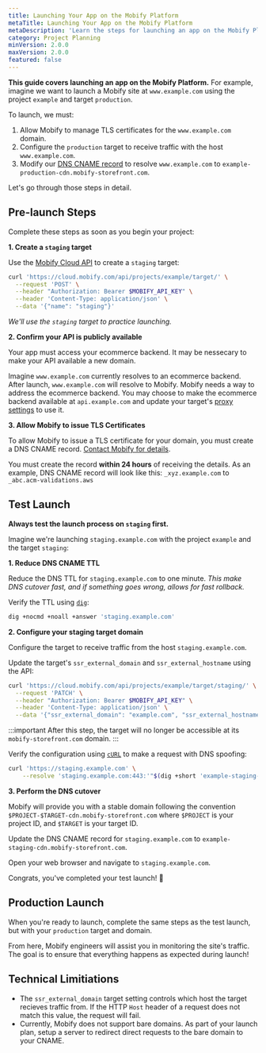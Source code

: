 ```yaml
---
title: Launching Your App on the Mobify Platform
metaTitle: Launching Your App on the Mobify Platform
metaDescription: 'Learn the steps for launching an app on the Mobify Platform.'
category: Project Planning
minVersion: 2.0.0
maxVersion: 2.0.0
featured: false
---
```


**This guide covers launching an app on the Mobify Platform.** For example, imagine we want to launch a Mobify site at `www.example.com` using the project `example` and target `production`.

To launch, we must:

1. Allow Mobify to manage TLS certificates for the `www.example.com` domain.
2. Configure the `production` target to receive traffic with the host `www.example.com`.
3. Modify our [DNS CNAME record](https://en.wikipedia.org/wiki/CNAME_record) to resolve `www.example.com` to `example-production-cdn.mobify-storefront.com`.

Let's go through those steps in detail.

## Pre-launch Steps

Complete these steps as soon as you begin your project:

**1. Create a `staging` target**

Use the [Mobify Cloud API](/how-to-guides/categories/deployment/using-the-mobify-api-for-target-management) to create a `staging` target:

```bash
curl 'https://cloud.mobify.com/api/projects/example/target/' \
  --request 'POST' \
  --header "Authorization: Bearer $MOBIFY_API_KEY" \
  --header 'Content-Type: application/json' \
  --data '{"name": "staging"}'
```

_We'll use the `staging` target to practice launching._

**2. Confirm your API is publicly available**

Your app must access your ecommerce backend. It may be nessecary to make your API available a new domain.

Imagine `www.example.com` currently resolves to an ecommerce backend. After launch, `www.example.com` will resolve to Mobify. Mobify needs a way to address the ecommerce backend. You may choose to make the ecommerce backend available at `api.example.com` and update your target's [proxy settings](/how-to-guides/categories/server-side-rendering/using-proxies) to use it.

**3. Allow Mobify to issue TLS Certificates**

To allow Mobify to issue a TLS certificate for your domain, you must create a DNS CNAME record. [Contact Mobify for details](https://support.mobify.com/support/home).

You must create the record **within 24 hours** of receiving the details. As an example, DNS CNAME record will look like this: `_xyz.example.com` to `_abc.acm-validations.aws`

## Test Launch

**Always test the launch process on `staging` first.**

Imagine we're launching `staging.example.com` with the project `example` and the target `staging`:

**1. Reduce DNS CNAME TTL**

Reduce the DNS TTL for `staging.example.com` to one minute. _This make DNS cutover fast, and if something goes wrong, allows for fast rollback._

Verify the TTL using [`dig`](<https://en.wikipedia.org/wiki/Dig_(command)>):

```bash
dig +nocmd +noall +answer 'staging.example.com'
```

**2. Configure your staging target domain**

Configure the target to receive traffic from the host `staging.example.com`.

Update the target's `ssr_external_domain` and `ssr_external_hostname` using the API:

```bash
curl 'https://cloud.mobify.com/api/projects/example/target/staging/' \
  --request 'PATCH' \
  --header "Authorization: Bearer $MOBIFY_API_KEY" \
  --header 'Content-Type: application/json' \
  --data '{"ssr_external_domain": "example.com", "ssr_external_hostname": "staging.example.com", }'
```

:::important
After this step, the target will no longer be accessible at its
`mobify-storefront.com` domain.
:::

Verify the configuration using [`cURL`](https://daniel.haxx.se/blog/2018/04/05/curl-another-host/) to make a request with DNS spoofing:

```bash
curl 'https://staging.example.com' \
    --resolve 'staging.example.com:443:'"$(dig +short 'example-staging-cdn.mobify-storefront.com' | tail -n1)"
```

**3. Perform the DNS cutover**

Mobify will provide you with a stable domain following the convention `$PROJECT-$TARGET-cdn.mobify-storefront.com` where `$PROJECT` is your project ID, and `$TARGET` is your target ID.

Update the DNS CNAME record for `staging.example.com` to `example-staging-cdn.mobify-storefront.com`.

Open your web browser and navigate to `staging.example.com`.

Congrats, you've completed your test launch! 🥳

## Production Launch

When you're ready to launch, complete the same steps as the test launch, but with your `production` target and domain.

From here, Mobify engineers will assist you in monitoring the site's traffic. The goal is to ensure that everything happens as expected during launch!

## Technical Limitiations

-   The `ssr_external_domain` target setting controls which host the target recieves traffic from. If the HTTP `Host` header of a request does not match this value, the request will fail.
-   Currently, Mobify does not support bare domains. As part of your launch plan, setup a server to redirect direct requests to the bare domain to your CNAME.
